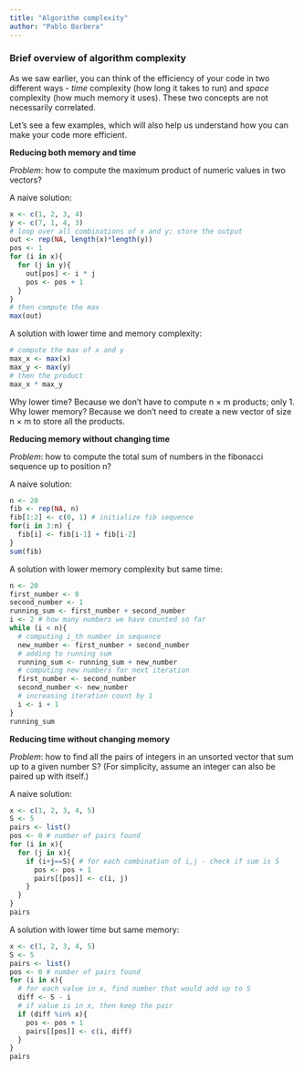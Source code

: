 ```yaml
---
title: "Algorithm complexity"
author: "Pablo Barbera"
---
```


### Brief overview of algorithm complexity

As we saw earlier, you can think of the efficiency of your code in two different ways - *time* complexity (how long it takes to run) and *space* complexity (how much memory it uses). These two concepts are not necessarily correlated. 

Let's see a few examples, which will also help us understand how you can make your code more efficient.

**Reducing both memory and time**

*Problem*: how to compute the maximum product of numeric values in two vectors?

A naive solution:

```r
x <- c(1, 2, 3, 4)
y <- c(7, 1, 4, 3)
# loop over all combinations of x and y; store the output
out <- rep(NA, length(x)*length(y))
pos <- 1
for (i in x){
  for (j in y){
    out[pos] <- i * j
    pos <- pos + 1
  }
}
# then compute the max
max(out)
```

A solution with lower time and memory complexity:

```r
# compute the max of x and y
max_x <- max(x)
max_y <- max(y)
# then the product
max_x * max_y
```

Why lower time? Because we don't have to compute n $\times$ m products; only 1.
Why lower memory? Because we don't need to create a new vector of size n $\times$ m to store all the products.

**Reducing memory without changing time**

*Problem*: how to compute the total sum of numbers in the fibonacci sequence up to position n?

A naive solution:

```r
n <- 20
fib <- rep(NA, n)
fib[1:2] <- c(0, 1) # initialize fib sequence
for(i in 3:n) {
  fib[i] <- fib[i-1] + fib[i-2]
}
sum(fib)
```

A solution with lower memory complexity but same time:

```r
n <- 20
first_number <- 0
second_number <- 1
running_sum <- first_number + second_number
i <- 2 # how many numbers we have counted so far
while (i < n){
  # computing i_th number in sequence
  new_number <- first_number + second_number
  # adding to running sum
  running_sum <- running_sum + new_number
  # computing new numbers for next iteration
  first_number <- second_number
  second_number <- new_number
  # increasing iteration count by 1
  i <- i + 1
}
running_sum

```

**Reducing time without changing memory**

*Problem*: how to find all the pairs of integers in an unsorted vector that sum up to a given number S? (For simplicity, assume an integer can also be paired up with itself.)

A naive solution:

```r
x <- c(1, 2, 3, 4, 5)
S <- 5
pairs <- list()
pos <- 0 # number of pairs found
for (i in x){
  for (j in x){
    if (i+j==S){ # for each combination of i,j - check if sum is S
      pos <- pos + 1
      pairs[[pos]] <- c(i, j)
    }
  }
}
pairs
```

A solution with lower time but same memory:

```r
x <- c(1, 2, 3, 4, 5)
S <- 5
pairs <- list()
pos <- 0 # number of pairs found
for (i in x){
  # for each value in x, find number that would add up to S
  diff <- S - i
  # if value is in x, then keep the pair
  if (diff %in% x){
    pos <- pos + 1
    pairs[[pos]] <- c(i, diff)
  }
}
pairs
```

